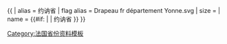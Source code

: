 {{ {{{1<noinclude>|country showdata</noinclude>}}}
| alias = 约讷省
| flag alias = Drapeau fr département Yonne.svg
| size = {{{size|}}}
| name = {{#if: {{{name|}}} | {{{name|}}} | 约讷省 }}
}}<noinclude>
[[Category:法国省份资料模板]]
</noinclude>